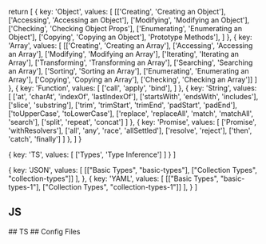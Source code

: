 
  return [
    {
      key: 'Object',
      values: [
        [['Creating', 'Creating an Object'], ['Accessing', 'Accessing an Object'], ['Modifying', 'Modifying an Object'], ['Checking', 'Checking Object Props'], ['Enumerating', 'Enumerating an Object'], ['Copying', 'Copying an Object'], 'Prototype Methods'],
      ]
    },
    {
      key: 'Array',
      values: [
        [['Creating', 'Creating an Array'], ['Accessing', 'Accessing an Array'], ['Modifying', 'Modifying an Array'], ['Iterating', 'Iterating an Array'], ['Transforming', 'Transforming an Array'], ['Searching', 'Searching an Array'], ['Sorting', 'Sorting an Array'], ['Enumerating', 'Enumerating an Array'], ['Copying', 'Copying an Array'], ['Checking', 'Checking an Array']]
      ]
    },
    {
      key: 'Function',
      values: [
        ['call', 'apply', 'bind'],
      ]
    },
    {
      key: 'String',
      values: [
        ['at', 'charAt', 'indexOf', 'lastIndexOf'],
        ['startsWith', 'endsWith', 'includes'],
        ['slice', 'substring'],
        ['trim', 'trimStart', 'trimEnd', 'padStart', 'padEnd'],
        ['toUpperCase', 'toLowerCase'],
        ['replace', 'replaceAll', 'match', 'matchAll', 'search'],
        ['split', 'repeat', 'concat']
      ]
    },
    {
      key: 'Promise',
      values: [
        ['Promise', 'withResolvers'],
        ['all', 'any', 'race', 'allSettled'],
        ['resolve', 'reject'],
        ['then', 'catch', 'finally']
      ]
    },
  ]
}

  {
    key: 'TS',
    values: [
      ['Types', 'Type Inference']
    ]
  }
]

  {
    key: 'JSON',
    values: [
      [["Basic Types", "basic-types"], ["Collection Types", "collection-types"]]
    ],
  },
  {
    key: 'YAML',
    values: [
      [["Basic Types", "basic-types-1"], ["Collection Types", "collection-types-1"]]
    ],
  }
]

## JS
<CreateTable data={DataJS()} path='docs/js' />
## TS
<CreateTable data={tsData} path='docs/ts' singlePage={true} />
## Config Files
<CreateTable data={dataConfig} path='docs/config-files' singlePage={true} />